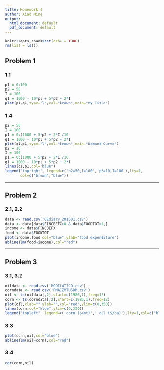```yaml
---
title: Homework 4
author: Xiao Ming
output:
  html_document: default
  pdf_document: default
---
```

```r
knitr::opts_chunk$set(echo = TRUE)
rm(list = ls()) 
```

## Problem 1

### 1.1

```r
p1 = 0:100
p2 = 50
I = 100
q1 = 1000 - 10*p1 + 5*p2 + 2*I
plot(p1,q1,type="l",col="brown",main="My Title")
```

### 1.4

```r
p2 = 50
I = 100
p1 = 0:(1000 + 5*p2 + 2*I)/10
q1 = 1000 - 10*p1 + 5*p2 + 2*I
plot(q1,p1,type="l",col="brown",main="Demand Curve")
p2 = 10
I = 100
p1 = 0:(1000 + 5*p2 + 2*I)/10
q1 = 1000 - 10*p1 + 5*p2 + 2*I
lines(q1,p1,col="blue")
legend("topright", legend=c('p2=50,I=100','p2=10,I=100'),lty=1,
       col=c("brown","blue")) 
```

---

## Problem 2

### 2.1, 2.2

```r
data <- read.csv('CEdiary_201501.csv')
data <- data[data$FINCBEFX>0 & data$FOODTOT>0,]
income <- data$FINCBEFX
food <- data$FOODTOT
plot(income,food,col="blue",ylab="food expenditure")
abline(lm(food~income),col="red")
```

---

## Problem 3

### 3.1, 3.2

```r
oildata <- read.csv('MCOILWTICO.csv')
corndata <- read.csv('PMAIZMTUSDM.csv')
oil <- ts(oildata[,2],start=c(1986,1),freq=12)
corn <- ts(corndata[,2],start=c(1986,1),freq=12)
plot(oil,xlab="",ylab="",col="red",ylim=c(0,350))
lines(corn,col="blue",ylim=c(0,350))
legend("topleft", legend=c('corn ($/mt)',' oil ($/ba)'),lty=1,col=c("blue","red")) 
```

### 3.3

```r
plot(corn,oil,col="blue")
abline(lm(oil~corn),col="red")
```

### 3.4

```r
cor(corn,oil)
```

